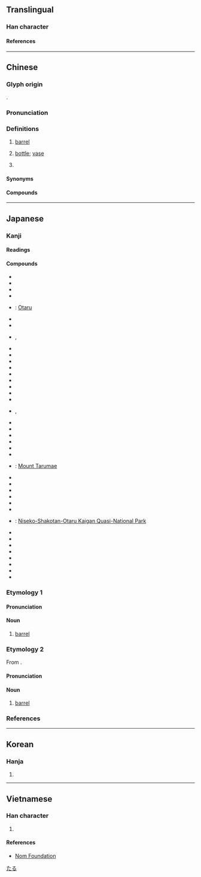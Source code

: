 {{also|罇}}
{{character info/new}}
==Translingual==

===Han character===
{{Han char|rn=75|rad=木|as=12|sn=16|four=48946|canj=DTWI|ids=⿰木尊}}

====References====
{{Han ref|kx=0552.040|dkj=15500|dj=0940.080|hdz=21295.090|uh=6A3D}}

----

==Chinese==
{{zh-forms}}
{{zh-wp}}

===Glyph origin===
{{Han etym}}
{{Han compound|木|尊|c1=s|t1=wood|c2=p|ls=psc}}.

===Pronunciation===
{{zh-pron
|m=zūn
|c=zeon1
|h=pfs=
|md=
|mn=chun
|mn-t=zung1
|w=
|mc=y
|oc=y
|cat=n,cls
}}

===Definitions===
{{zh-hanzi}}

# {{zh-obsolete}} [[barrel]]
# {{lb|zh|Cantonese|Hakka|Teochew|Leizhou Min|Zhongshan Min}} [[bottle]]; [[vase]]
#: {{zh-x|玻璃 樽|glass bottle|C}}
# {{lb|zh|Cantonese|Teochew}} {{n-g|classifier for [[bottle]]s}}
#: {{zh-x|一 樽 酒|a bottle of wine|C}}

====Synonyms====
{{zh-dial|瓶子}}
{{zh-dial|瓶}}

====Compounds====
{{zh-der|匏樽|帨樽|折衝樽俎|潔樽|樽實|樽酒論文|移樽就教|移樽|樽俎|金樽|金樽旨酒}}

{{zh-cat|Vessels}}

----

==Japanese==

===Kanji===
{{ja-kanji|grade=|rs=木12}}

====Readings====
{{ja-readings
|goon=そん
|kanon=そん
|kun=たる-
}}

====Compounds====
{{der-top|Compounds}}
* {{ja-r|空き樽|あきだる}}
* {{ja-r|天野樽|あまのだる}}
* {{ja-r|祝い樽|いわいだる}}
* {{ja-r|柄樽|えだる}}
* {{ja-r|小樽|^おたる}}: [[w:Otaru|Otaru]]
* {{ja-r|折り掛け樽|おりかけだる}}
* {{ja-r|酒樽|さかだる}}
* {{ja-r|指し樽|さしだる}}, {{ja-r|差し樽|さしだる}}
* {{ja-r|四斗樽|しとだる}}
* {{ja-r|頼み樽|たのみだる}}
* {{ja-r|樽井|たるい}}
* {{ja-r|樽入り|たるいり}}
* {{ja-r|樽入れ|たるいれ}}
* {{ja-r|樽廻船|たるかいせん}}
* {{ja-r|樽鏡|たるかがみ}}
* {{ja-r|樽柿|たるがき}}
* {{ja-r|樽魚|たるざかな}}
* {{ja-r|樽酒|たるざけ}}, {{ja-r|樽酒|そんしゅ}}
* {{ja-r|樽代|たるだい}}
* {{ja-r|樽詰め|たるづめ}}
* {{ja-r|樽人形|たるにんぎょう}}
* {{ja-r|樽抜き|たるぬき}}
* {{ja-r|樽拾い|たるひろい}}
* {{ja-r|樽船|たるぶね}}
* {{ja-r|樽前山|^たるまえさん}}: [[w:Mount Tarumae|Mount Tarumae]]
* {{ja-r|樽丸|たるまる}}
* {{ja-r|樽御輿|たるみこし}}
* {{ja-r|角樽|つのだる}}
* {{ja-r|積み樽|つみだる}}
* {{ja-r|手樽|てだる}}
* {{ja-r|斗樽|とだる}}
* {{ja-r|ニセコ積丹小樽海岸国定公園|^ニセコ ^しゃこたん ^おたる ^かいがん ^こくてい ^こうえん}}: [[w:Niseko-Shakotan-Otaru Kaigan Quasi-National Park|Niseko-Shakotan-Otaru Kaigan Quasi-National Park]]
* {{ja-r|塗り樽|ぬりだる}}
* {{ja-r|ビヤ樽|ビヤだる}}
* {{ja-r|平樽|ひらだる}}
* {{ja-r|巻き樽|まきだる}}
* {{ja-r|柳樽|やなぎだる}}
* {{ja-r|結い樽|ゆいだる}}
* {{ja-r|腸樽|わただる}}
* {{ja-r|悪樽|わるだる}}
{{der-bottom}}

{{wikipedia|lang=ja}}

===Etymology 1===
{{ja-kanjitab|たる|yomi=k}}

====Pronunciation====
{{ja-pron|yomi=k|たる|acc=0|acc_ref=DJR,NHK}}

====Noun====
{{ja-noun|たる}}

# [[barrel]]

===Etymology 2===
{{ja-kanjitab|そん|yomi=o}}
From {{etyl|ltc|ja|sort=そん}} {{m|zh|樽|tr=tswon}}.

====Pronunciation====
{{ja-pron|yomi=o|そん}}

====Noun====
{{ja-noun|そん}}

# [[barrel]]

===References===
<references/>

[[Category:ja:Containers|たる]]

----

==Korean==

===Hanja===
{{ko-hanja|준}}

# {{rfdef|ko|sort=木12}}

----

==Vietnamese==

===Han character===
{{vi-readings|rs=木12|reading=tôn}}

# {{rfdef|vi|sort=木12}}

====References====
* [http://nomfoundation.org/common/nom_details.php?codepoint=6a3d Nom Foundation]
